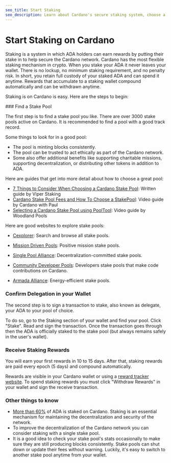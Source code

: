 ```yaml
---
seo_title: Start Staking
seo_description: Learn about Cardano's secure staking system, choose a stake pool, and start staking. Earn ADA rewards by participating in the Cardano network.
---
```



# Start Staking on Cardano

Staking is a system in which ADA holders can earn rewards by putting their stake in to help secure the Cardano network. Cardano has the most flexible staking mechanism in crypto. When you stake your ADA it never leaves your wallet. There is no lockup, no minimum staking requirement, and no penalty risk. In short, you retain full custody of your staked ADA and can spend it anytime. Rewards that accumulate to a staking wallet compound automatically and can be withdrawn anytime.

Staking is on Cardano is easy. Here are the steps to begin:

<Steps>
### Find a Stake Pool

The first step is to find a stake pool you like. There are over 3000 stake pools active on Cardano. It is recommended to find a pool with a good track record.

Some things to look for in a good pool:

- The pool is minting blocks consistently.
- The pool can be trusted to act ethically as part of the Cardano network.
- Some also offer additional benefits like supporting charitable missions, supporting decentralization, or distributing other tokens in addition to ADA.

Here are guides that get into more detail about how to choose a great pool:

- [7 Things to Consider When Choosing a Cardano Stake Pool](https://viperstaking.com/ada-pools/choosing-a-pool/): Written guide by Viper Staking
- [Cardano Stake Pool Fees and How To Choose a StakePool](https://www.youtube.com/watch?v=ksdVA15meHw): Video guide by Cardano with Paul
- [Selecting a Cardano Stake Pool using PoolTool](https://www.youtube.com/watch?v=wF0adviOgSs): Video guide by Woodland Pools

Here are good websites to explore stake pools:

- [Cexplorer](https://cexplorer.io/pool): Search and browse all stake pools.

- [Mission Driven Pools](https://missiondrivenpools.org/member-pools/): Positive mission stake pools.

- [Single Pool Alliance](https://singlepoolalliance.net/): Decentralization-committed stake pools.

- [Community Developer Pools](https://adafolio.com/portfolio/8f7da192-0257-11eb-9684-a45e60be653b): Developers stake pools that make code contributions on Cardano.

- [Armada Alliance](https://armada-alliance.com/): Energy-efficient stake pools.

### Confirm Delegation in your Wallet

The second step is to sign a transaction to stake, also known as delegate, your ADA to your pool of choice.

To do so, go to the Staking section of your wallet and find your pool. Click "Stake". Read and sign the transaction. Once the transaction goes through then the ADA is officially staked to the stake pool (but always remains safely in the user's wallet).

### Receive Staking Rewards

You will earn your first rewards in 10 to 15 days. After that, staking rewards are paid every epoch (5 days) and compound automatically.

Rewards are visible in your Cardano wallet or using a [reward tracker website](https://adastack.io/staking/stake_reward_trackers). To spend staking rewards you must click "Withdraw Rewards" in your wallet and sign the receive transaction.

</Steps>

### Other things to know

- [More than 60%](https://lookerstudio.google.com/u/0/reporting/3136c55b-635e-4f46-8e4b-b8ab54f2d460/page/p_5eaybb3cqc?s=huXqeQmi9qA) of ADA is staked on Cardano. Staking is an essential mechanism for maintaining the decentralization and security of the network.
- To improve the decentralization of the Cardano network you can consider staking with a single stake pool.
- It is a good idea to check your stake pool's stats occasionally to make sure they are still producing blocks consistently. Stake pools can shut down or update their fees without warning. Luckily, it's easy to switch to another stake pool anytime from your wallet.

